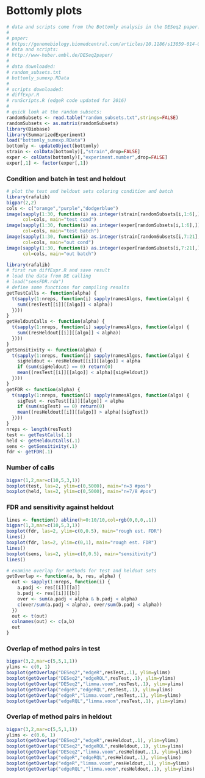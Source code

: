 # Bottomly plots

```r
# data and scripts come from the Bottomly analysis in the DESeq2 paper.
#
# paper:
# https://genomebiology.biomedcentral.com/articles/10.1186/s13059-014-0550-8
# data and scripts:
# http://www-huber.embl.de/DESeq2paper/
#
# data downloaded:
# random_subsets.txt
# bottomly_sumexp.RData
#
# scripts downloaded:
# diffExpr.R 
# runScripts.R (edgeR code updated for 2016)
#
# quick look at the random subsets:
randomSubsets <- read.table("random_subsets.txt",strings=FALSE)
randomSubsets <- as.matrix(randomSubsets)
library(Biobase)
library(SummarizedExperiment)
load("bottomly_sumexp.RData")
bottomly <- updateObject(bottomly)
strain <- colData(bottomly)[,"strain",drop=FALSE]
exper <- colData(bottomly)[,"experiment.number",drop=FALSE]
exper[,1] <- factor(exper[,1])
```

### Condition and batch in test and heldout

```r
# plot the test and heldout sets coloring condition and batch
library(rafalib)
bigpar(2,2)
cols <- c("orange","purple","dodgerblue")
image(sapply(1:30, function(i) as.integer(strain[randomSubsets[i,1:6],])),
      col=cols, main="test cond")
image(sapply(1:30, function(i) as.integer(exper[randomSubsets[i,1:6],])),
      col=cols, main="test batch")
image(sapply(1:30, function(i) as.integer(strain[randomSubsets[i,7:21],])),
      col=cols, main="out cond")
image(sapply(1:30, function(i) as.integer(exper[randomSubsets[i,7:21],])),
      col=cols, main="out batch")
```

```r
library(rafalib)
# first run diffExpr.R and save result
# load the data from DE calling
# load("sensFDR.rda")
# define some functions for compiling results
getTestCalls <- function(alpha) {
  t(sapply(1:nreps, function(i) sapply(namesAlgos, function(algo) {
    sum((resTest[[i]][[algo]] < alpha))
  })))
}
getHeldoutCalls <- function(alpha) {
  t(sapply(1:nreps, function(i) sapply(namesAlgos, function(algo) {
    sum((resHeldout[[i]][[algo]] < alpha))
  })))
}
getSensitivity <- function(alpha) {
  t(sapply(1:nreps, function(i) sapply(namesAlgos, function(algo) {
    sigHeldout <- resHeldout[[i]][[algo]] < alpha
    if (sum(sigHeldout) == 0) return(0)
    mean((resTest[[i]][[algo]] < alpha)[sigHeldout])
  })))
}
getFDR <- function(alpha) {
  t(sapply(1:nreps, function(i) sapply(namesAlgos, function(algo) {
    sigTest <- resTest[[i]][[algo]] < alpha
    if (sum(sigTest) == 0) return(0)
    mean((resHeldout[[i]][[algo]] > alpha)[sigTest])
  })))
}
nreps <- length(resTest)
test <- getTestCalls(.1)
held <- getHeldoutCalls(.1)
sens <- getSensitivity(.1)
fdr <- getFDR(.1)
```

### Number of calls

```r
bigpar(1,2,mar=c(10,5,3,1))
boxplot(test, las=2, ylim=c(0,5000), main="n=3 #pos")
boxplot(held, las=2, ylim=c(0,5000), main="n=7/8 #pos")
```

### FDR and sensitivity against heldout

```r
lines <- function() abline(h=0:10/10,col=rgb(0,0,0,.1))
bigpar(1,3,mar=c(10,5,3,1))
boxplot(fdr, las=2, ylim=c(0,0.5), main="rough est. FDR")
lines()
boxplot(fdr, las=2, ylim=c(0,1), main="rough est. FDR")
lines()
boxplot(sens, las=2, ylim=c(0,0.5), main="sensitivity")
lines()
```

```r
# examine overlap for methods for test and heldout sets
getOverlap <- function(a, b, res, alpha) {
  out <- sapply(1:nreps, function(i) {
    a.padj <- res[[i]][[a]]
    b.padj <- res[[i]][[b]]
    over <- sum(a.padj < alpha & b.padj < alpha)
    c(over/sum(a.padj < alpha), over/sum(b.padj < alpha))
  })
  out <- t(out)
  colnames(out) <- c(a,b)
  out
}
```

### Overlap of method pairs in test

```r
bigpar(3,2,mar=c(5,5,1,1))
ylims <- c(0, 1)
boxplot(getOverlap("DESeq2","edgeR",resTest,.1), ylim=ylims)
boxplot(getOverlap("DESeq2","edgeRQL",resTest,.1), ylim=ylims)
boxplot(getOverlap("DESeq2","limma.voom",resTest,.1), ylim=ylims)
boxplot(getOverlap("edgeR","edgeRQL",resTest,.1), ylim=ylims)
boxplot(getOverlap("edgeR","limma.voom",resTest,.1), ylim=ylims)
boxplot(getOverlap("edgeRQL","limma.voom",resTest,.1), ylim=ylims)
```

### Overlap of method pairs in heldout

```r
bigpar(3,2,mar=c(5,5,1,1))
ylims <- c(0.6, 1)
boxplot(getOverlap("DESeq2","edgeR",resHeldout,.1), ylim=ylims)
boxplot(getOverlap("DESeq2","edgeRQL",resHeldout,.1), ylim=ylims)
boxplot(getOverlap("DESeq2","limma.voom",resHeldout,.1), ylim=ylims)
boxplot(getOverlap("edgeR","edgeRQL",resHeldout,.1), ylim=ylims)
boxplot(getOverlap("edgeR","limma.voom",resHeldout,.1), ylim=ylims)
boxplot(getOverlap("edgeRQL","limma.voom",resHeldout,.1), ylim=ylims)
```
